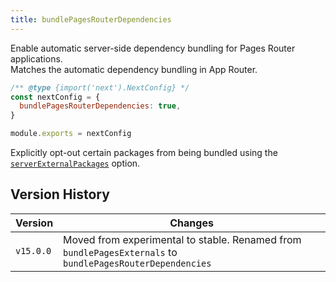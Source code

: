 ```yaml
---
title: bundlePagesRouterDependencies
---
```


Enable automatic server-side dependency bundling for Pages Router applications.  
Matches the automatic dependency bundling in App Router.

```js filename="next.config.js"
/** @type {import('next').NextConfig} */
const nextConfig = {
  bundlePagesRouterDependencies: true,
}

module.exports = nextConfig
```

Explicitly opt-out certain packages from being bundled using the [`serverExternalPackages`](/docs/pages/api-reference/next-config-js/serverExternalPackages) option.

## Version History

| Version   | Changes                                                                                                   |
| --------- | --------------------------------------------------------------------------------------------------------- |
| `v15.0.0` | Moved from experimental to stable. Renamed from `bundlePagesExternals` to `bundlePagesRouterDependencies` |
